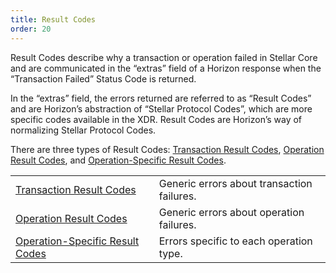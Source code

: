 ```yaml
---
title: Result Codes
order: 20
---
```


Result Codes describe why a transaction or operation failed in Stellar Core and
are communicated in the “extras” field of a Horizon response when the
“Transaction Failed” Status Code is returned.

In the “extras” field, the errors returned are referred to as “Result Codes” and
are Horizon’s abstraction of “Stellar Protocol Codes”, which are more specific
codes available in the XDR. Result Codes are Horizon’s way of normalizing
Stellar Protocol Codes.

There are three types of Result Codes:
[Transaction Result Codes](./transaction-result-codes.mdx),
[Operation Result Codes](./operation-result-codes.mdx), and
[Operation-Specific Result Codes](/operation-specific-result-codes/index.mdx).

<NavTable title="Result Code Types">

|                                                                               |                                            |
| ----------------------------------------------------------------------------- | ------------------------------------------ |
| [Transaction Result Codes](./transaction-result-codes.mdx)                    | Generic errors about transaction failures. |
| [Operation Result Codes](./operation-result-codes.mdx)                        | Generic errors about operation failures.   |
| [Operation-Specific Result Codes](/operation-specific-result-codes/index.mdx) | Errors specific to each operation type.    |

</NavTable>
